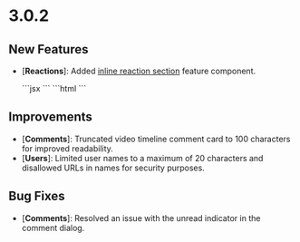 # 3.0.2

## New Features

- [**Reactions**]: Added [inline reaction section](/async-collaboration/reactions/setup) feature component.

  <Tabs>
  <Tab title="React / Next.js">
  ```jsx
  <VeltInlineReactionsSection 
    targetReactionElementId="containerId"
  />
  ```
  </Tab>
  <Tab title="HTML / Other Frameworks">
  ```html
  <velt-inline-reactions-section target-reaction-element-id="containerId"></velt-inline-reactions-section>
  ```
  </Tab>
  </Tabs>


## Improvements

- [**Comments**]: Truncated video timeline comment card to 100 characters for improved readability.
- [**Users**]: Limited user names to a maximum of 20 characters and disallowed URLs in names for security purposes.

## Bug Fixes

- [**Comments**]: Resolved an issue with the unread indicator in the comment dialog.

